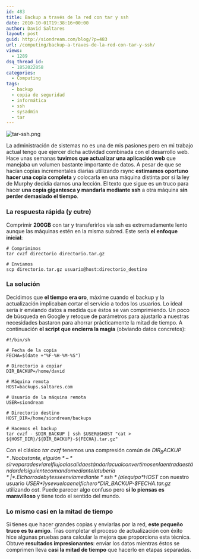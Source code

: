 ```yaml
---
id: 483
title: Backup a través de la red con tar y ssh
date: 2010-10-01T19:38:16+00:00
author: David Saltares
layout: post
guid: http://siondream.com/blog/?p=483
url: /computing/backup-a-traves-de-la-red-con-tar-y-ssh/
views:
  - 1289
dsq_thread_id:
  - 1852022858
categories:
  - Computing
tags:
  - backup
  - copia de seguridad
  - informática
  - ssh
  - sysadmin
  - tar
---
```


![tar-ssh.png](/img/wp/tar-ssh.png)

La administración de sistemas no es una de mis pasiones pero en mi trabajo actual tengo que ejercer dicha actividad combinada con el desarrollo web. Hace unas semanas **tuvimos que actualizar una aplicación web** que manejaba un volumen bastante importante de datos. A pesar de que se hacían copias incrementales diarias utilizando rsync **estimamos oportuno hacer una copia completa** y colocarla en una máquina distinta por si la ley de Murphy decidía darnos una lección. El texto que sigue es un truco para hacer **una copia gigantesca y mandarla mediante ssh** a otra máquina **sin perder demasiado el tiempo**.

### La respuesta rápida (y cutre)

Comprimir **200GB** con tar y transferirlos vía ssh es extremadamente lento aunque las máquinas estén en la misma subred. Este sería **el enfoque inicial**:

```
# Comprimimos
tar cvzf directorio directorio.tar.gz

# Enviamos
scp directorio.tar.gz usuario@host:directorio_destino
```


### La solución

Decidimos que **el tiempo era oro**, máxime cuando el backup y la actualización implicaban cortar el servicio a todos los usuarios. Lo ideal sería ir enviando datos a medida que éstos se van comprimiendo. Un poco de búsqueda en Google y retoque de parámetros para ajustarlo a nuestras necesidades bastaron para ahorrar prácticamente la mitad de tiempo. A continuación **el script que encierra la magia** (obviando datos concretos):

```
#!/bin/sh

# Fecha de la copia
FECHA=$(date +"%F-%H-%M-%S")

# Directorio a copiar
DIR_BACKUP=/home/david

# Máquina remota
HOST=backups.saltares.com

# Usuario de la máquina remota
USER=siondream

# Directorio destino
HOST_DIR=/home/siondream/backups

# Hacemos el backup
tar cvzf - $DIR_BACKUP | ssh $USER@$HOST "cat > ${HOST_DIR}/${DIR_BACKUP}-${FECHA}.tar.gz"
```


Con el clásico *tar cvzf* tenemos una compresión común de *$DIR_BACKUP*. No obstante, el guión *–* sirve para desviar el flujo a la salida estándar la cual convertimos en la entrada estándar del siguiente comando mediante la tubería *|*. El chorro de bytes se envía mediante *ssh* (al equipo *$HOST* con nuestro usuario *$USER*) y se vuelca en el fichero *$DIR_BACKUP-$FECHA.tar.gz* utilizando *cat*. Puede parecer algo confuso pero **si lo piensas es maravilloso** y tiene todo el sentido del mundo.

### Lo mismo casi en la mitad de tiempo

Si tienes que hacer grandes copias y enviarlas por la red, **este pequeño truco es tu amigo**. Tras completar el proceso de actualización con éxito hice algunas pruebas para calcular la mejora que proporciona esta técnica. Obtuve **resultados impresionantes**: enviar los datos mientras éstos se comprimen lleva **casi la mitad de tiempo** que hacerlo en etapas separadas.